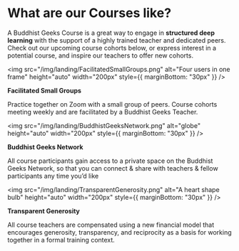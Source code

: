 
<Box gap={64} padding={32}>

<Box width={700} ma>

# What are our Courses like?

A Buddhist Geeks Course is a great way to engage in **structured deep learning** with the support of a highly trained teacher and dedicated peers. Check out our upcoming course cohorts below, or express interest in a potential course, and inspire our teachers to offer new cohorts.

</Box>

<LandingPageFeatures min={200}>

<div>

<img
  src="/img/landing/FacilitatedSmallGroups.png"
  alt="Four users in one frame"
  height="auto"
  width="200px"
  style={{ marginBottom: "30px" }}
/>

**Facilitated Small Groups**

Practice together on Zoom with a small group of peers. Course cohorts meeting weekly and are facilitated by a Buddhist Geeks Teacher.

</div>

<div>

<img
  src="/img/landing/BuddhistGeeksNetwork.png"
  alt="globe"
  height="auto"
  width="200px"
  style={{ marginBottom: "30px" }}
/>

**Buddhist Geeks Network**

All course participants gain access to a private space on the Buddhist Geeks Network, so that you can connect & share with teachers & fellow participants any time you’d like

</div>

<div>

<img
  src="/img/landing/TransparentGenerosity.png"
  alt="A heart shape bulb"
  height="auto"
  width="200px"
  style={{ marginBottom: "30px" }}
/>

**Transparent Generosity**

All course teachers are compensated using a new financial model that encourages generosity, transparency, and reciprocity as a basis for working together in a formal training context.

</div>

</LandingPageFeatures>

</Box>
